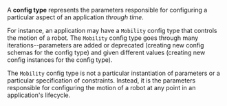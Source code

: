 A **config type** represents the parameters responsible for configuring a particular aspect of an application _through time_.

For instance, an application may have a `Mobility` config type that controls the motion of a robot. The `Mobility` config type goes through many iterations--parameters
are added or deprecated (creating new config schemas for the config type) and given different
values (creating new config instances for the config type).

The `Mobility` config type is not a particular instantiation of parameters or a particular specification of constraints. Instead, it is the parameters responsible for configuring the motion of a robot at any point in an application's lifecycle.